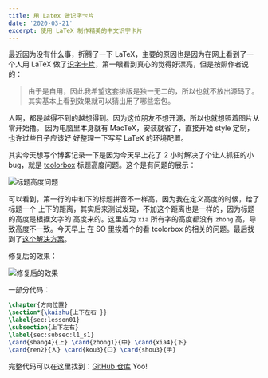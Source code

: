 ```yaml
---
title: 用 Latex 做识字卡片
date: '2020-03-21'
excerpt: 使用 LaTeX 制作精美的中文识字卡片
---
```


最近因为没有什么事，折腾了一下 LaTeX，主要的原因也是因为在网上看到了一个人用 LaTeX
做了[识字卡片](https://c-tan.com/zh/post/latex-hanzi-gezi/)，第一眼看到真心的觉得好漂亮，但是按照作者说的：

> 由于是自用，因此我希望这套排版是独一无二的，所以也就不放出源码了。
> 其实基本上看到效果就可以猜出用了哪些宏包。

人啊，都是越得不到的越想得到。因为这位朋友不想开源，所以也就想照着图片从零开始撸。
因为电脑里本身就有 MacTeX，安装就省了，直接开始 style 定制，也许过些日子应该好
好整理一下写写 LaTeX 的环境配置。

其实今天想写个博客记录一下是因为今天早上花了 2 小时解决了个让人抓狂的小 bug，就是
[tcolorbox](https://ctan.org/pkg/tcolorbox?lang=en) 标题高度问题。这个是有问题的展示：

![标题高度问题](/assets/tcolorbox_height_bug.png)

可以看到，第一行的中和下的标题拼音不一样高，因为我在定义高度的时候，给了标题一个
上下的距离，其实后来测试发现，不加这个距离也是一样的，因为标题的高度是根据文字的
高度来的。这里应为 `xia` 所有字的高度都没有 `zhong` 高，导致高度不一致。今天早上
在 SO 里挨着个的看 tcolorbox 的相关的问题。最后找到了[这个解决方案](https://tex.stackexchange.com/questions/435486/enforce-total-height-of-tcolorbox-title)。

修复后的效果：

![修复后的效果](/assets/tcolorbox_height_fix.png)

一部分代码：
```latex
\chapter{方向位置}
\section*{\kaishu{上下左右 }}
\label{sec:lesson01}
\subsection{上下左右}
\label{sec:subsec:l1_s1}
\card{shang4}{上} \card{zhong1}{中} \card{xia4}{下}
\card{ren2}{人} \card{kou3}{口} \card{shou3}{手}
```

完整代码可以在这里找到：[GitHub 仓库](https://github.com/eggcaker/duolingo-with-latex) Yoo!
